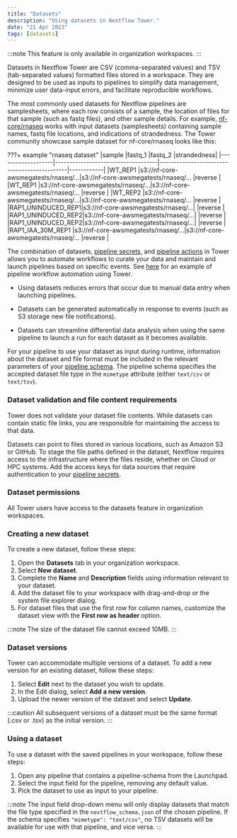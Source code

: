 ```yaml
---
title: "Datasets"
description: "Using datasets in Nextflow Tower."
date: "21 Apr 2023"
tags: [datasets]
---
```


:::note
This feature is only available in organization workspaces.
:::

Datasets in Nextflow Tower are CSV (comma-separated values) and TSV (tab-separated values) formatted files stored in a workspace. They are designed to be used as inputs to pipelines to simplify data management, minimize user data-input errors, and facilitate reproducible workflows.

The most commonly used datasets for Nextflow pipelines are samplesheets, where each row consists of a sample, the location of files for that sample (such as fastq files), and other sample details. For example, [nf-core/rnaseq](https://github.com/nf-core/rnaseq) works with input datasets (samplesheets) containing sample names, fastq file locations, and indications of strandedness. The Tower community showcase sample dataset for nf-core/rnaseq looks like this:

???+ example "rnaseq dataset"
|sample |fastq_1 |fastq_2 |strandedness|
|-------------------|------------------------------------|---------------------------------------------|------------|
|WT_REP1 |s3://nf-core-awsmegatests/rnaseq/...|s3://nf-core-awsmegatests/rnaseq/... |reverse |
|WT_REP1 |s3://nf-core-awsmegatests/rnaseq/...|s3://nf-core-awsmegatests/rnaseq/... |reverse |
|WT_REP2 |s3://nf-core-awsmegatests/rnaseq/...|s3://nf-core-awsmegatests/rnaseq/... |reverse |
|RAP1_UNINDUCED_REP1|s3://nf-core-awsmegatests/rnaseq/...| |reverse |
|RAP1_UNINDUCED_REP2|s3://nf-core-awsmegatests/rnaseq/...| |reverse |
|RAP1_UNINDUCED_REP2|s3://nf-core-awsmegatests/rnaseq/...| |reverse |
|RAP1_IAA_30M_REP1 |s3://nf-core-awsmegatests/rnaseq/...|s3://nf-core-awsmegatests/rnaseq/... |reverse |

The combination of datasets, [pipeline secrets](../secrets/overview.mdx), and [pipeline actions](../pipeline-actions/overview.mdx) in Tower allows you to automate workflows to curate your data and maintain and launch pipelines based on specific events. See [here](https://seqera.io/blog/workflow-automation/) for an example of pipeline workflow automation using Tower.

- Using datasets reduces errors that occur due to manual data entry when launching pipelines.

- Datasets can be generated automatically in response to events (such as S3 storage new file notifications).

- Datasets can streamline differential data analysis when using the same pipeline to launch a run for each dataset as it becomes available.

For your pipeline to use your dataset as input during runtime, information about the dataset and file format must be included in the relevant parameters of your [pipeline schema](../pipeline-schema/overview.mdx). The pipeline schema specifies the accepted dataset file type in the `mimetype` attribute (either `text/csv` or `text/tsv`).

### Dataset validation and file content requirements

Tower does not validate your dataset file contents. While datasets can contain static file links, you are responsible for maintaining the access to that data.

Datasets can point to files stored in various locations, such as Amazon S3 or GitHub. To stage the file paths defined in the dataset, Nextflow requires access to the infrastructure where the files reside, whether on Cloud or HPC systems. Add the access keys for data sources that require authentication to your [pipeline secrets](../secrets/overview.mdx).

### Dataset permissions

All Tower users have access to the datasets feature in organization workspaces.

### Creating a new dataset

To create a new dataset, follow these steps:

1.  Open the **Datasets** tab in your organization workspace.
1.  Select **New dataset**.
1.  Complete the **Name** and **Description** fields using information relevant to your dataset.
1.  Add the dataset file to your workspace with drag-and-drop or the system file explorer dialog.
1.  For dataset files that use the first row for column names, customize the dataset view with the **First row as header** option.

:::note
The size of the dataset file cannot exceed 10MB.
:::

### Dataset versions

Tower can accommodate multiple versions of a dataset. To add a new version for an existing dataset, follow these steps:

1.  Select **Edit** next to the dataset you wish to update.
1.  In the Edit dialog, select **Add a new version**.
1.  Upload the newer version of the dataset and select **Update**.

:::caution
All subsequent versions of a dataset must be the same format (.csv or .tsv) as the initial version.
:::

### Using a dataset

To use a dataset with the saved pipelines in your workspace, follow these steps:

1.  Open any pipeline that contains a pipeline-schema from the Launchpad.
1.  Select the input field for the pipeline, removing any default value.
1.  Pick the dataset to use as input to your pipeline.

:::note
The input field drop-down menu will only display datasets that match the file type specified in the `nextflow_schema.json` of the chosen pipeline. If the schema specifies `"mimetype": "text/csv"`, no TSV datasets will be available for use with that pipeline, and vice versa.
:::
